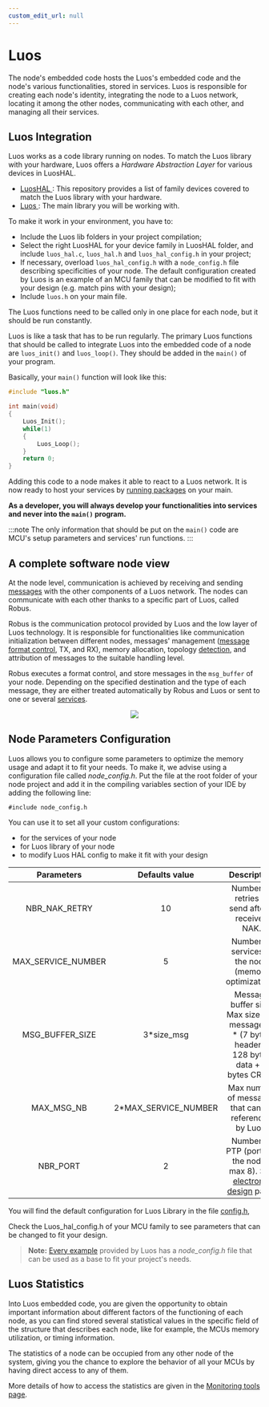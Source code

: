 ```yaml
---
custom_edit_url: null
---
```



# Luos

The node's embedded code hosts the Luos's embedded code and the node's various functionalities, stored in services. Luos is responsible for creating each node's identity, integrating the node to a Luos network, locating it among the other nodes, communicating with each other, and managing all their services.

## Luos Integration

Luos works as a code library running on nodes. To match the Luos library with your hardware, Luos offers a _Hardware Abstraction Layer_ for various devices in <Tooltip def={customFields.luoshal_def}>LuosHAL</Tooltip>.

- <a href="https://github.com/Luos-io/LuosHAL" target="_blank">
    LuosHAL
    <IconExternalLink width="10"></IconExternalLink>
  </a>
  : This repository provides a list of family devices covered to match the Luos library
  with your hardware.
- <a href="https://github.com/Luos-io/Luos" target="_blank">
    Luos
    <IconExternalLink width="10"></IconExternalLink>
  </a>
  : The main library you will be working with.

To make it work in your environment, you have to:

- Include the Luos lib folders in your project compilation;
- Select the right LuosHAL for your device family in LuosHAL folder, and include `luos_hal.c`, `luos_hal.h` and `luos_hal_config.h` in your project;
- If necessary, overload `luos_hal_config.h` with a `node_config.h` file describing specificities of your node. The default configuration created by Luos is an example of an MCU family that can be modified to fit with your design (e.g. match pins with your design);
- Include `luos.h` on your main file.

The Luos functions need to be called only in one place for each node, but it should be run constantly.

Luos is like a task that has to be run regularly. The primary Luos functions that should be called to integrate Luos into the embedded code of a node are `luos_init()` and `luos_loop()`. They should be added in the `main()` of your program.

Basically, your `main()` function will look like this:

```c
#include "luos.h"

int main(void)
{
    Luos_Init();
    while(1)
    {
        Luos_Loop();
    }
    return 0;
}
```

Adding this code to a <Tooltip def={customFields.node_def}>node</Tooltip> makes it able to react to a Luos network. It is now ready to host your services by [running packages](../package) on your main.

**As a developer, you will always develop your functionalities into services and never into the `main()` program.**

:::note
The only information that should be put on the `main()` code are MCU's setup parameters and services' run functions.
:::

## A complete software node view

At the node level, communication is achieved by receiving and sending [messages](../message) with the other components of a Luos network. The nodes can communicate with each other thanks to a specific part of Luos, called Robus.

Robus is the communication protocol provided by Luos and the low layer of Luos technology. It is responsible for functionalities like communication initialization between different nodes, messages' management ([message format control](../message), TX, and RX), memory allocation, topology [detection](/docs/luos-technology/services/routing-table), and attribution of messages to the suitable handling level.

Robus executes a format control, and store messages in the `msg_buffer` of your node. Depending on the specified destination and the type of each message, they are either treated automatically by Robus and Luos or sent to one or several [services](../services).

<div align="center">
  <Image src="/img/NodeFlow.svg" darkSrc="/img/NodeFlow-dark.svg" />
</div>

## Node Parameters Configuration

Luos allows you to configure some parameters to optimize the memory usage and adapt it to fit your needs. To make it, we advise using a configuration file called _node_config.h_. Put the file at the root folder of your node project and add it in the compiling variables section of your IDE by adding the following line:

`#include node_config.h`

You can use it to set all your custom configurations:

- for the services of your node
- for Luos library of your node
- to modify Luos HAL config to make it fit with your design

|     Parameters     |    Defaults value     |                                                    Description                                                     |
| :----------------: | :-------------------: | :----------------------------------------------------------------------------------------------------------------: |
|   NBR_NAK_RETRY    |          10           |                                  Number of retries to send after a received NAK.                                   |
| MAX_SERVICE_NUMBER |           5           |                               Number of services in the node (memory optimization).                                |
|  MSG_BUFFER_SIZE   |      3\*size_msg      |         Message buffer size. Max size of a message (3 \* (7 bytes header + 128 bytes data + 2 bytes CRC)).         |
|     MAX_MSG_NB     | 2\*MAX_SERVICE_NUMBER |                               Max number of messages that can be referenced by Luos.                               |
|      NBR_PORT      |           2           | Number of PTP (port) on the node ( max 8). See [electronic design](../../hardware-consideration/electronics) page. |

You will find the default configuration for Luos Library in the file <a href="https://github.com/Luos-io/Luos/tree/master/Robus/inc/config.h" target="_blank">config.h<IconExternalLink width="10"></IconExternalLink></a>,

Check the Luos_hal_config.h of your MCU family to see parameters that can be changed to fit your design.

> **Note:** [Every example](https://github.com/Luos-io/Luos/tree/main/Examples) provided by Luos has a _node_config.h_ file that can be used as a base to fit your project's needs.

## Luos Statistics

Into Luos embedded code, you are given the opportunity to obtain important information about different factors of the functioning of each node, as you can find stored several statistical values in the specific field of the structure that describes each node, like for example, the MCUs memory utilization, or timing information.

The statistics of a node can be occupied from any other node of the system, giving you the chance to explore the behavior of all your MCUs by having direct access to any of them.

More details of how to access the statistics are given in the [Monitoring tools page](../../tools/monitoring).
